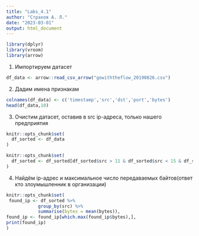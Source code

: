 ```yaml
---
title: "Labs_4.1"
author: "Страхов А. Л."
date: "2023-03-01"
output: html_document
---
```



```r
library(dplyr)
library(vroom)
library(arrow)
```


1. Импортируем датасет
```r
df_data <- arrow::read_csv_arrow("gowiththeflow_20190826.csv")
```

2. Дадим имена признакам
```r
colnames(df_data) <- c('timestamp','src','dst','port','bytes')
head(df_data,10)
```

3. Очистим датасет, оставив в src ip-адреса, только нашего предприятия
```r
knitr::opts_chunk$set(
  df_sorted <- df_data
)
```

```r
knitr::opts_chunk$set(
  df_sorted <- df_sorted[df_sorted$src > 11 & df_sorted$src < 15 & df_sorted$dst < 11 | df_sorted$dst > 15, ]
)
```
4. Найдём ip-адрес и максимальное число передаваемых байтов(ответ кто злоумышленник в организации)
```r
knitr::opts_chunk$set(
 found_ip <- df_sorted %>%
            group_by(src) %>%
            summarise(bytes = mean(bytes)),
found_ip <- found_ip[which.max(found_ip$bytes),],
print(found_ip) 
)
```















